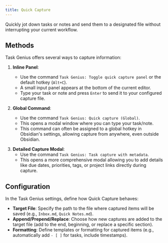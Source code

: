 ```yaml
---
title: Quick Capture
---
```



Quickly jot down tasks or notes and send them to a designated file without interrupting your current workflow.

<VersionCallout version="6.0.0" />

## Methods

Task Genius offers several ways to capture information:

1.  **Inline Panel**:

    - Use the command `Task Genius: Toggle quick capture panel` or the default hotkey (`Alt+C`).
    - A small input panel appears at the bottom of the current editor.
    - Type your task or note and press `Enter` to send it to your configured capture file.

2.  **Global Command**:

    - Use the command `Task Genius: Quick capture (Global)`.
    - This opens a modal window where you can type your task/note.
    - This command can often be assigned to a global hotkey in Obsidian's settings, allowing capture from anywhere, even outside Obsidian.

<VersionCallout version="7.0.0" />

3.  **Detailed Capture Modal**:
    - Use the command `Task Genius: Task capture with metadata`.
    - This opens a more comprehensive modal allowing you to add details like due dates, priorities, tags, or project links directly during capture.

## Configuration

In the Task Genius settings, define how Quick Capture behaves:

- **Target File**: Specify the path to the file where captured items will be saved (e.g., `Inbox.md`, `Quick Notes.md`).
- **Append/Prepend/Replace**: Choose how new captures are added to the target file (add to the end, beginning, or replace a specific section).
- **Formatting**: Define templates or formatting for captured items (e.g., automatically add `- [ ]` for tasks, include timestamps).
